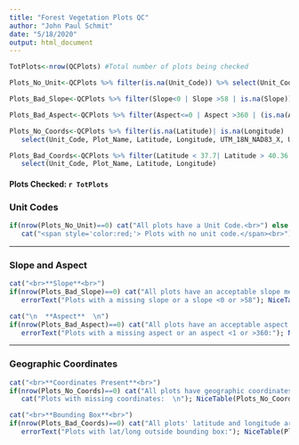 ```yaml
---
title: "Forest Vegetation Plots QC"
author: "John Paul Schmit"
date: "5/18/2020"
output: html_document
---
```


```r

TotPlots<-nrow(QCPlots) #Total number of plots being checked

Plots_No_Unit<-QCPlots %>% filter(is.na(Unit_Code)) %>% select(Unit_Code, Plot_Name)

Plots_Bad_Slope<-QCPlots %>% filter(Slope<0 | Slope >58 | is.na(Slope)) %>% select(Unit_Code, Plot_Name, Slope, Aspect)

Plots_Bad_Aspect<-QCPlots %>% filter(Aspect<=0 | Aspect >360 | (is.na(Aspect) & !Slope %in% 0)) %>% select(Unit_Code, Plot_Name, Slope, Aspect)

Plots_No_Coords<-QCPlots %>% filter(is.na(Latitude)| is.na(Longitude) | is.na(UTM_18N_NAD83_X) | is.na(UTM_18N_NAD83_Y)) %>% 
   select(Unit_Code, Plot_Name, Latitude, Longitude, UTM_18N_NAD83_X, UTM_18N_NAD83_Y)

Plots_Bad_Coords<-QCPlots %>% filter(Latitude < 37.7| Latitude > 40.36|Longitude<  -79.5  | Longitude > -76.1 ) %>% 
   select(Unit_Code, Plot_Name, Latitude, Longitude)
```

#### **Plots Checked:** `r TotPlots` ####

### Unit Codes
```r
if(nrow(Plots_No_Unit)==0) cat("All plots have a Unit Code.<br>") else {
   cat("<span style='color:red;'> Plots with no unit code.</span><br>"); NiceTable(Plots_No_Unit)}
```

---

### Slope and Aspect

```r
cat("<br>**Slope**<br>")
if(nrow(Plots_Bad_Slope)==0) cat("All plots have an acceptable slope measurement.<br>") else {
   errorText("Plots with a missing slope or a slope <0 or >58"); NiceTable(Plots_Bad_Slope)}

cat("\n  **Aspect**  \n")
if(nrow(Plots_Bad_Aspect)==0) cat("All plots have an acceptable aspect measurement.  \n") else {
   errorText("Plots with a missing aspect or an aspect <1 or >360:"); NiceTable(Plots_Bad_Aspect)}
```

---

### Geographic Coordinates

```r
cat("<br>**Coordinates Present**<br>")
if(nrow(Plots_No_Coords)==0) cat("All plots have geographic coordinates.  \n") else { 
   cat("Plots with missing coordinates:  \n"); NiceTable(Plots_No_Coords)}

cat("<br>**Bounding Box**<br>")
if(nrow(Plots_Bad_Coords)==0) cat("All plots' latitude and longitude are within the NCRN bounding box.<br>") else {
   errorText("Plots with lat/long outside bounding box:"); NiceTable(Plots_Bad_Coords)}

```
